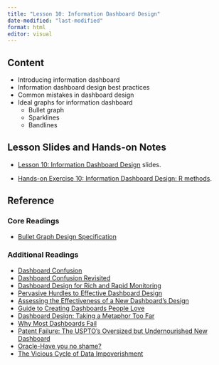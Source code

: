 ```yaml
---
title: "Lesson 10: Information Dashboard Design"
date-modified: "last-modified"
format: html
editor: visual
---
```


## Content

-   Introducing information dashboard
-   Information dashboard design best practices
-   Common mistakes in dashboard design
-   Ideal graphs for information dashboard
    -   Bullet graph
    -   Sparklines
    -   Bandlines

## Lesson Slides and Hands-on Notes

-   [Lesson 10: Information Dashboard Design](../lesson/Lesson10/Lesson10-IDD.html) slides.

-   [Hands-on Exercise 10: Information Dashboard Design: R methods](https://r4va.netlify.app/chap31).

## Reference

### Core Readings

-   [Bullet Graph Design Specification](http://www.perceptualedge.com/articles/misc/Bullet_Graph_Design_Spec.pdf)

### Additional Readings

-   [Dashboard Confusion](http://www.perceptualedge.com/articles/ie/dashboard_confusion.pdf)
-   [Dashboard Confusion Revisited](http://www.perceptualedge.com/articles/visual_business_intelligen%20ce/dboard_confusion_revisited.pdf)
-   [Dashboard Design for Rich and Rapid Monitoring](http://www.perceptualedge.com/articles/visual_business_intelligence/dd_for_rapid_monitoring.pdf)
-   [Pervasive Hurdles to Effective Dashboard Design](http://www.perceptualedge.com/articles/visual_business_intelligence/pervasive_hurdles_to_dd.pdf)
-   [Assessing the Effectiveness of a New Dashboard's Design](http://www.perceptualedge.com/blog/?p=672)
-   [Guide to Creating Dashboards People Love](https://static1.squarespace.com/static/52f42657e4b0b3416ff6b831/t/55b9117ae4b060a0d84fef15/1438191994754/Dashboards_People_Love_To_Use_Whitepaper_v2.pdf)
-   [Dashboard Design: Taking a Metaphor Too Far](http://www.perceptualedge.com/articles/dmreview/dashboard_design.pdf)
-   [Why Most Dashboards Fail](http://www.perceptualedge.com/articles/misc/WhyMostDashboardsFail.pdf)
-   [Patent Failure: The USPTO's Oversized but Undernourished New Dashboard](http://www.perceptualedge.com/blog/?p=832)
-   [Oracle-Have you no shame?](http://www.perceptualedge.com/blog/?p=784)
-   [The Vicious Cycle of Data Impoverishment](http://www.perceptualedge.com/blog/?p=756)
